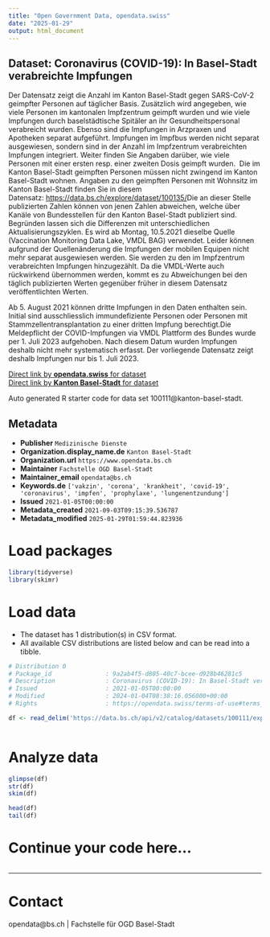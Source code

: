 ```yaml
---
title: "Open Government Data, opendata.swiss"
date: "2025-01-29"
output: html_document
---
```


## Dataset: Coronavirus (COVID-19): In Basel-Stadt verabreichte Impfungen

Der Datensatz zeigt die Anzahl im Kanton Basel-Stadt gegen SARS-CoV-2 geimpfter Personen auf täglicher Basis. Zusätzlich wird angegeben, wie viele Personen im kantonalen Impfzentrum geimpft wurden und wie viele Impfungen durch baselstädtische Spitäler an ihr Gesundheitspersonal verabreicht wurden. Ebenso sind die Impfungen in Arzpraxen und Apotheken separat aufgeführt. Impfungen im Impfbus werden nicht separat ausgewiesen, sondern sind in der Anzahl im Impfzentrum verabreichten Impfungen integriert. Weiter finden Sie Angaben darüber, wie viele Personen mit einer ersten resp. einer zweiten Dosis geimpft wurden.  Die im Kanton Basel-Stadt geimpften Personen müssen nicht zwingend im Kanton Basel-Stadt wohnen. Angaben zu den geimpften Personen mit Wohnsitz im Kanton Basel-Stadt finden Sie in diesem Datensatz: [https://data.bs.ch/explore/dataset/100135/](https://data.bs.ch/explore/dataset/100135/)Die an dieser Stelle publizierten Zahlen können von jenen Zahlen abweichen, welche über Kanäle von Bundesstellen für den Kanton Basel-Stadt publiziert sind. Begründen lassen sich die Differenzen mit unterschiedlichen Aktualisierungszyklen. Es wird ab Montag, 10.5.2021 dieselbe Quelle (Vaccination Monitoring Data Lake, VMDL BAG) verwendet. Leider können aufgrund der Quellenänderung die Impfungen der mobilen Equipen nicht mehr separat ausgewiesen werden. Sie werden zu den im Impfzentrum verabreichten Impfungen hinzugezählt. Da die VMDL-Werte auch rückwirkend übernommen werden, kommt es zu Abweichungen bei den täglich publizierten Werten gegenüber früher in diesem Datensatz veröffentlichten Werten. 

Ab 5. August 2021 können dritte Impfungen in den Daten enthalten sein. Initial sind ausschliesslich immundefiziente Personen oder Personen mit Stammzellentransplantation zu einer dritten Impfung berechtigt.Die Meldepflicht der COVID-Impfungen via VMDL Plattform des Bundes wurde per 1. Juli 2023 aufgehoben. Nach diesem Datum wurden Impfungen deshalb nicht mehr systematisch erfasst. Der vorliegende Datensatz zeigt deshalb Impfungen nur bis 1. Juli 2023.


[Direct link by **opendata.swiss** for dataset](https://opendata.swiss/de/dataset/coronavirus-covid-19-impfungen-basel-stadt)<br>
[Direct link by **Kanton Basel-Stadt** for dataset](https://data.bs.ch/explore/dataset/100111/)

Auto generated R starter code for data set 100111@kanton-basel-stadt.

## Metadata

- **Publisher** `Medizinische Dienste`
- **Organization.display_name.de** `Kanton Basel-Stadt`
- **Organization.url** `https://www.opendata.bs.ch`
- **Maintainer** `Fachstelle OGD Basel-Stadt`
- **Maintainer_email** `opendata@bs.ch`
- **Keywords.de** `['vakzin', 'corona', 'krankheit', 'covid-19', 'coronavirus', 'impfen', 'prophylaxe', 'lungenentzundung']`
- **Issued** `2021-01-05T00:00:00`
- **Metadata_created** `2021-09-03T09:15:39.536787`
- **Metadata_modified** `2025-01-29T01:59:44.823936`


# Load packages

```r

library(tidyverse)
library(skimr)

```

# Load data

-   The dataset has 1 distribution(s) in CSV format.
-   All available CSV distributions are listed below and can be read into a tibble.

```r

# Distribution 0
# Package_id               : 9a2ab4f5-d805-40c7-bcee-d928b46281c5
# Description              : Coronavirus (COVID-19): In Basel-Stadt verabreichte Impfungen (csv)
# Issued                   : 2021-01-05T00:00:00
# Modified                 : 2024-01-04T08:38:16.056000+00:00
# Rights                   : https://opendata.swiss/terms-of-use#terms_by

df <- read_delim('https://data.bs.ch/api/v2/catalog/datasets/100111/exports/csv?use_labels=true')



```

# Analyze data

```r

glimpse(df)
str(df)
skim(df)

head(df)
tail(df)

```

# Continue your code here...

```r

```

------------------------------------------------------------------------

# Contact

opendata@bs.ch | Fachstelle für OGD Basel-Stadt
